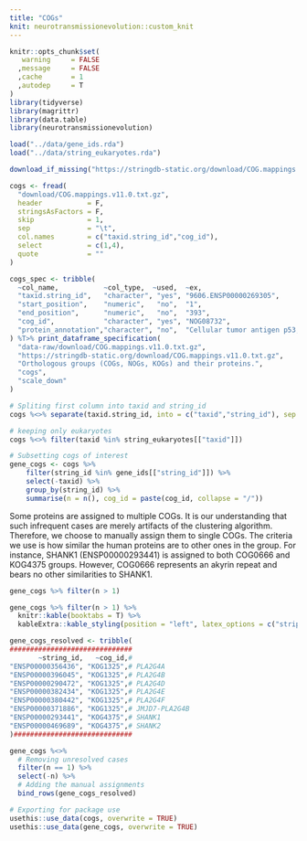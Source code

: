 ```yaml
---
title: "COGs"
knit: neurotransmissionevolution::custom_knit
---
```

```r
knitr::opts_chunk$set(
   warning     = FALSE
  ,message     = FALSE
  ,cache       = 1
  ,autodep     = T
) 
library(tidyverse)
library(magrittr)
library(data.table)
library(neurotransmissionevolution)

load("../data/gene_ids.rda")
load("../data/string_eukaryotes.rda")
```

```r
download_if_missing("https://stringdb-static.org/download/COG.mappings.v11.0.txt.gz")

cogs <- fread(
  "download/COG.mappings.v11.0.txt.gz",
  header           = F,
  stringsAsFactors = F,
  skip             = 1,
  sep              = "\t",
  col.names        = c("taxid.string_id","cog_id"),
  select           = c(1,4),
  quote            = ""
)
```
```r
cogs_spec <- tribble(
  ~col_name,           ~col_type,  ~used,  ~ex,                                ~desc,
  "taxid.string_id",   "character", "yes", "9606.ENSP00000269305",             "STRING protein ID",
  "start_position",    "numeric",   "no",  "1",                                "residue where orthogroup mapping starts",
  "end_position",      "numeric",   "no",  "393",                              "residue where orthogroup mapping ends",
  "cog_id",            "character", "yes", "NOG08732",                         "orthologous group ID",
  "protein_annotation","character", "no",  "Cellular tumor antigen p53; [...]","protein description"
) %T>% print_dataframe_specification(
  "data-raw/download/COG.mappings.v11.0.txt.gz",
  "https://stringdb-static.org/download/COG.mappings.v11.0.txt.gz",
  "Orthologous groups (COGs, NOGs, KOGs) and their proteins.",
  "cogs",
  "scale_down"
)
```

```r
# Spliting first column into taxid and string_id
cogs %<>% separate(taxid.string_id, into = c("taxid","string_id"), sep = "\\.", extra = "merge")

# keeping only eukaryotes
cogs %<>% filter(taxid %in% string_eukaryotes[["taxid"]])

# Subsetting cogs of interest
gene_cogs <- cogs %>%
    filter(string_id %in% gene_ids[["string_id"]]) %>%
    select(-taxid) %>%
    group_by(string_id) %>%
    summarise(n = n(), cog_id = paste(cog_id, collapse = "/"))
```

Some proteins are assigned to multiple COGs. It is our understanding that such infrequent cases are merely artifacts of the clustering algorithm. Therefore, we choose to manually assign them to single COGs. The criteria we use is how similar the human proteins are to other ones in the group. For instance, SHANK1 (ENSP00000293441) is assigned to both COG0666 and KOG4375 groups. However, COG0666 represents an akyrin repeat and bears no other similarities to SHANK1.
```r
gene_cogs %>% filter(n > 1)
```
```r
gene_cogs %>% filter(n > 1) %>%
  knitr::kable(booktabs = T) %>%
  kableExtra::kable_styling(position = "left", latex_options = c("striped", "HOLD_position"))
```

```r
gene_cogs_resolved <- tribble(
##############################
       ~string_id,   ~cog_id,#
"ENSP00000356436", "KOG1325",# PLA2G4A
"ENSP00000396045", "KOG1325",# PLA2G4B
"ENSP00000290472", "KOG1325",# PLA2G4D
"ENSP00000382434", "KOG1325",# PLA2G4E
"ENSP00000380442", "KOG1325",# PLA2G4F
"ENSP00000371886", "KOG1325",# JMJD7-PLA2G4B
"ENSP00000293441", "KOG4375",# SHANK1
"ENSP00000469689", "KOG4375",# SHANK2
)#############################

gene_cogs %<>%
  # Removing unresolved cases
  filter(n == 1) %>%
  select(-n) %>%
  # Adding the manual assignments
  bind_rows(gene_cogs_resolved)
```

```r
# Exporting for package use
usethis::use_data(cogs, overwrite = TRUE)
usethis::use_data(gene_cogs, overwrite = TRUE)
```
